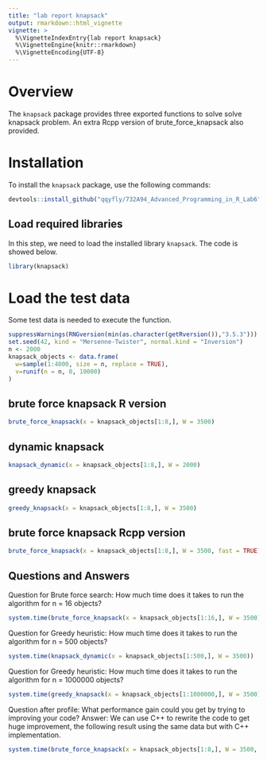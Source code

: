```yaml
---
title: "lab report knapsack"
output: rmarkdown::html_vignette
vignette: >
  %\VignetteIndexEntry{lab report knapsack}
  %\VignetteEngine{knitr::rmarkdown}
  %\VignetteEncoding{UTF-8}
---
```

# Overview

The `knapsack` package provides three exported functions to solve solve knapsack problem. An extra Rcpp version of brute_force_knapsack also provided.

# Installation

To install the `knapsack` package, use the following commands:

```r
devtools::install_github("qqyfly/732A94_Advanced_Programming_in_R_Lab6", build_vignettes = TRUE)
```

## Load required libraries

In this step, we need to load the installed library `knapsack`. The code is showed below.

```r
library(knapsack)
```

# Load the test data

Some test data is needed to execute the function.

```r
suppressWarnings(RNGversion(min(as.character(getRversion()),"3.5.3")))
set.seed(42, kind = "Mersenne-Twister", normal.kind = "Inversion")
n <- 2000
knapsack_objects <- data.frame(
  w=sample(1:4000, size = n, replace = TRUE),
  v=runif(n = n, 0, 10000)
)
```

## brute force knapsack R version
```r
brute_force_knapsack(x = knapsack_objects[1:8,], W = 3500)
```


##  dynamic knapsack
```r
knapsack_dynamic(x = knapsack_objects[1:8,], W = 2000)
```

## greedy knapsack
```r
greedy_knapsack(x = knapsack_objects[1:8,], W = 3500)
```

## brute force knapsack Rcpp version
```r
brute_force_knapsack(x = knapsack_objects[1:8,], W = 3500, fast = TRUE)
```

## Questions and Answers
Question for Brute force search: How much time does it takes to run the algorithm for n = 16 objects?
```r
system.time(brute_force_knapsack(x = knapsack_objects[1:16,], W = 3500))
```

Question for Greedy heuristic: How much time does it takes to run the algorithm for n = 500 objects?
```r
system.time(knapsack_dynamic(x = knapsack_objects[1:500,], W = 3500))
```

Question for Greedy heuristic: How much time does it takes to run the algorithm for n = 1000000 objects?
```r
system.time(greedy_knapsack(x = knapsack_objects[1:1000000,], W = 3500))
```

Question after profile: What performance gain could you get by trying to improving your code?
Answer: We can  use C++ to rewrite the code to get huge improvement, the following result using the same data but with C++ implementation.
```r
system.time(brute_force_knapsack(x = knapsack_objects[1:8,], W = 3500, fast = TRUE))
```